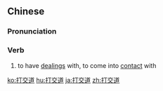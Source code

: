 ==Chinese==
{{zh-forms|type=12}}

===Pronunciation===
{{zh-pron
|m=dǎjiāodào
|c=daa2 gaau1 dou6
|ma=Zh-dajiaodào.ogg
|cat=v
}}

===Verb===
{{zh-verb}}
# to have [[dealing]]s with, to come into [[contact]] with

[[ko:打交道]]
[[hu:打交道]]
[[ja:打交道]]
[[zh:打交道]]